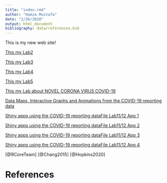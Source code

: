 ```yaml
---
title: "index.rmd"
author: "Hamza Mustafa"
date: "2/26/2020"
output: html_document
bibliography: data/references.bib
---
```


This is my new web site!
  
 [This my Lab2](Lab_2.html.html)
 
 [This my Lab3](Lab_3.html.html)
  
 [This my Lab4](Lab_4.html.html)
 
 [This my Lab5](Lab_5.html.html)
 
 [This my Lab about NOVEL CORONA VIRUS COVID-19](COVID-19.html)
 
 [Data Maps, Interactive Graphs and Animations from the COVID-19 reporting data](Lab_10.html)
 
 
 [Shiny apps using the COVID-19 reporting dataFile Lab11/12  App 1]( https://genome-analysis.shinyapps.io/myapp/)
 
 
 [Shiny apps using the COVID-19 reporting dataFile Lab11/12  App 2](https://genome-analysis.shinyapps.io/Lab_12_E2/)
 
 
 [Shiny apps using the COVID-19 reporting dataFile Lab11/12  App 3]( https://genome-analysis.shinyapps.io/Lab_E12_E3/)
 
 
 [Shiny apps using the COVID-19 reporting dataFile Lab11/12  App 4]( https://genome-analysis.shinyapps.io/Lab_12_E4/)

[@RCoreTeam]
[@Chang2015]
[@Hopkins2020]





# References
